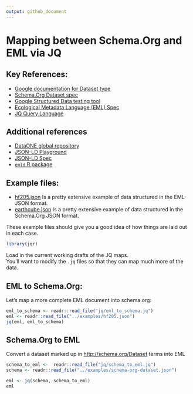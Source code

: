 ```yaml
---
output: github_document
---
```


# Mapping between Schema.Org and EML via JQ 



## Key References:

- [Google documentation for Dataset type](https://developers.google.com/search/docs/data-types/dataset)
- [Schema.Org Dataset spec](http://schema.org/Dataset)
- [Google Structured Data testing tool](https://search.google.com/structured-data/testing-tool)
- [Ecological Metadata Language (EML) Spec](https://knb.ecoinformatics.org/#external//emlparser/docs/eml-2.1.1/./eml.html)
- [JQ Query Language](https://stedolan.github.io/jq/tutorial/)

## Additional references

- [DataONE global repository](https://search.dataone.org/#data)
- [JSON-LD Playground](https://json-ld.org/playground/)
- [JSON-LD Spec](https://json-ld.org/spec/latest/json-ld/)
- [`emld` R package](https://github.com/cboettig/emld)


## Example files: 


- [hf205.json](../examples/hf205.json) Is a pretty extensive example of data structured in the EML-JSON format.
- [earthcube.json](../examples/earthcube.json) Is a pretty extensive example of data structured in the Schema.Org JSON format.

These example files should give you a good idea of how things are laid out in each case.

```r
library(jqr)
```


Load in the current working drafts of the JQ maps.  
You'll want to modify the `.jq` files so that they can map 
much more of the data.  



## EML to Schema.Org:

Let's map a more complete EML document into schema.org:

```r
eml_to_schema <- readr::read_file("jq/eml_to_schema.jq")
eml <- readr::read_file("../examples/hf205.json")
jq(eml, eml_to_schema)

```



## Schema.Org to EML

Convert a dataset marked up in <http://schema.org/Dataset> terms into EML


```r
schema_to_eml <-  readr::read_file("jq/schema_to_eml.jq")
schema <- readr::read_file("../examples/schema-org-dataset.json")

eml <- jq(schema, schema_to_eml)
eml
```


